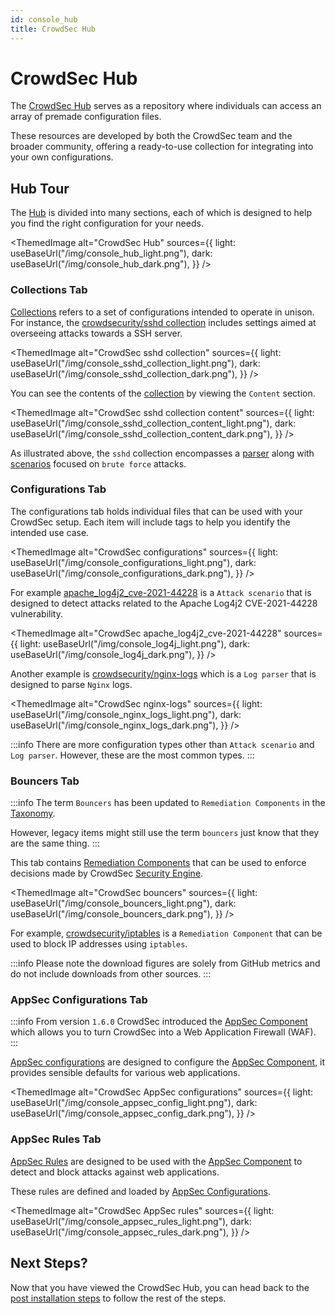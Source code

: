 ```yaml
---
id: console_hub
title: CrowdSec Hub
---
```



# CrowdSec Hub

The [CrowdSec Hub](https://hub.crowdsec.net/) serves as a repository where individuals can access an array of premade configuration files.

These resources are developed by both the CrowdSec team and the broader community, offering a ready-to-use collection for integrating into your own configurations.

## Hub Tour

The [Hub](https://hub.crowdsec.net/) is divided into many sections, each of which is designed to help you find the right configuration for your needs.

<ThemedImage
    alt="CrowdSec Hub"
    sources={{
        light: useBaseUrl("/img/console_hub_light.png"),
        dark: useBaseUrl("/img/console_hub_dark.png"),
    }}
/>

### Collections Tab

[Collections](/docs/next/collections/intro) refers to a set of configurations intended to operate in unison. For instance, the [crowdsecurity/sshd collection](https://app.crowdsec.net/hub/author/crowdsecurity/collections/sshd) includes settings aimed at overseeing attacks towards a SSH server.

<ThemedImage
    alt="CrowdSec sshd collection"
    sources={{
        light: useBaseUrl("/img/console_sshd_collection_light.png"),
        dark: useBaseUrl("/img/console_sshd_collection_dark.png"),
    }}
/>

You can see the contents of the [collection](/docs/next/collections/intro) by viewing the `Content` section.

<ThemedImage
    alt="CrowdSec sshd collection content"
    sources={{
        light: useBaseUrl("/img/console_sshd_collection_content_light.png"),
        dark: useBaseUrl("/img/console_sshd_collection_content_dark.png"),
    }}
/>

As illustrated above, the `sshd` collection encompasses a [parser](/docs/next/parsers/intro) along with [scenarios](/docs/next/scenarios/intro) focused on `brute force` attacks.

### Configurations Tab

The configurations tab holds individual files that can be used with your CrowdSec setup. Each item will include tags to help you identify the intended use case.

<ThemedImage
    alt="CrowdSec configurations"
    sources={{
        light: useBaseUrl("/img/console_configurations_light.png"),
        dark: useBaseUrl("/img/console_configurations_dark.png"),
    }}
/>

For example [apache_log4j2_cve-2021-44228](https://app.crowdsec.net/hub/author/crowdsecurity/configurations/apache_log4j2_cve-2021-44228) is a `Attack scenario` that is designed to detect attacks related to the Apache Log4j2 CVE-2021-44228 vulnerability.

<ThemedImage
    alt="CrowdSec apache_log4j2_cve-2021-44228"
    sources={{
        light: useBaseUrl("/img/console_log4j_light.png"),
        dark: useBaseUrl("/img/console_log4j_dark.png"),
    }}
/>

Another example is [crowdsecurity/nginx-logs](https://app.crowdsec.net/hub/author/crowdsecurity/configurations/nginx-logs) which is a `Log parser` that is designed to parse `Nginx` logs.

<ThemedImage
    alt="CrowdSec nginx-logs"
    sources={{
        light: useBaseUrl("/img/console_nginx_logs_light.png"),
        dark: useBaseUrl("/img/console_nginx_logs_dark.png"),
    }}
/>

:::info
There are more configuration types other than `Attack scenario` and `Log parser`. However, these are the most common types.
:::

### Bouncers Tab

:::info
The term `Bouncers` has been updated to `Remediation Components` in the [Taxonomy](https://www.crowdsec.net/blog/updating-crowdsec-naming-taxonomy).

However, legacy items might still use the term `bouncers` just know that they are the same thing.
:::

This tab contains [Remediation Components](/bouncers/intro.md) that can be used to enforce decisions made by CrowdSec [Security Engine](/docs/next/getting_started/security_engine_intro).

<ThemedImage
    alt="CrowdSec bouncers"
    sources={{
        light: useBaseUrl("/img/console_bouncers_light.png"),
        dark: useBaseUrl("/img/console_bouncers_dark.png"),
    }}
/>

For example, [crowdsecurity/iptables](https://app.crowdsec.net/hub/author/crowdsecurity/remediation-components/iptables) is a `Remediation Component` that can be used to block IP addresses using `iptables`.

:::info
Please note the download figures are solely from GitHub metrics and do not include downloads from other sources.
:::

### AppSec Configurations Tab

:::info
From version `1.6.0` CrowdSec introduced the [AppSec Component](/docs/next/appsec/intro) which allows you to turn CrowdSec into a Web Application Firewall (WAF).
:::

[AppSec configurations](/docs/next/appsec/configuration) are designed to configure the [AppSec Component](/docs/next/appsec/intro), it provides sensible defaults for various web applications.

<ThemedImage
    alt="CrowdSec AppSec configurations"
    sources={{
        light: useBaseUrl("/img/console_appsec_config_light.png"),
        dark: useBaseUrl("/img/console_appsec_config_dark.png"),
    }}
/>

### AppSec Rules Tab

[AppSec Rules](/docs/next/appsec/rules_syntax) are designed to be used with the [AppSec Component](/docs/next/appsec/intro) to detect and block attacks against web applications.

These rules are defined and loaded by [AppSec Configurations](/docs/next/appsec/configuration).

<ThemedImage
    alt="CrowdSec AppSec rules"
    sources={{
        light: useBaseUrl("/img/console_appsec_rules_light.png"),
        dark: useBaseUrl("/img/console_appsec_rules_dark.png"),
    }}
/>

## Next Steps?

Now that you have viewed the CrowdSec Hub, you can head back to the [post installation steps](/getting_started/next_steps.mdx#1-crowdsec-console) to follow the rest of the steps.
